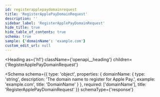 ```yaml
---
id: registerapplepaydomainrequest
title: 'RegisterApplePayDomainRequest'
description: ''
sidebar_label: 'RegisterApplePayDomainRequest'
hide_title: true
hide_table_of_contents: true
schema: true
sample: {'domainName': 'example.com'}
custom_edit_url: null
---
```



<Heading
  as={'h1'}
  className={'openapi__heading'}
  children={'RegisterApplePayDomainRequest'}
></Heading>

<Schema
  schema={{
    type: 'object',
    properties: {
      domainName: {
        type: 'string',
        description: 'The domain name to register for Apple Pay.',
        example: 'example.com',
        title: 'DomainName'
      }
    },
    required: ['domainName'],
    title: 'RegisterApplePayDomainRequest'
  }}
  schemaType={'response'}
></Schema>
